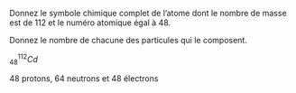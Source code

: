 ::: {.Exercise data-latex=""}

Donnez le symbole chimique complet de l'atome dont le nombre de masse est de 112 et le numéro atomique égal à 48.  

\vspace{\stretch{1}}

Donnez le nombre de chacune des particules qui le composent.  

\vspace{\stretch{1}}

:::

::: {.Answer data-latex=""}

$_{48}^{112}Cd$

48 protons, 64 neutrons et 48 électrons

:::
